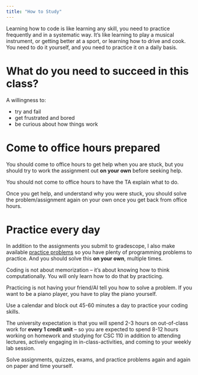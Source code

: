 ```yaml
---
title: "How to Study"
---
```


Learning how to code is like learning any skill, you need to practice frequently and in a systematic way. It's like learning to play a musical instrument, or getting better at a sport, or learning how to drive and cook. You need to do it yourself, and you need to practice it on a daily basis.

# What do you need to succeed in this class?

A willingness to:

-   try and fail
-   get frustrated and bored
-   be curious about how things work

# Come to office hours prepared

You should come to office hours to get help when you are stuck, but you should try to work the assignment out **on your own** before seeking help.

You should not come to office hours to have the TA explain what to do.

Once you get help, and understand why you were stuck, you should solve the problem/assignment again on your own once you get back from office hours.

# Practice every day

In addition to the assignments you submit to gradescope, I also make available [practice problems](practice-01.html) so you have plenty of programming problems to practice. And you should solve this **on your own**, multiple times. 

Coding is not about memorization -- it's about knowing how to think computationally. You will only learn how to do that by practicing.

Practicing is not having your friend/AI tell you how to solve a problem. If you want to be a piano player, you have to play the piano yourself.

Use a calendar and block out 45-60 minutes a day to practice your coding skills. 

The university expectation is that you will spend 2-3 hours on out-of-class work for **every 1 credit unit** -- so you are expected to spend 8-12 hours working on homework and studying for CSC 110 in addition to attending lectures, actively engaging in in-class-activities, and coming to your weekly lab session.

Solve assignments, quizzes, exams, and practice problems again and again on paper and time yourself.


